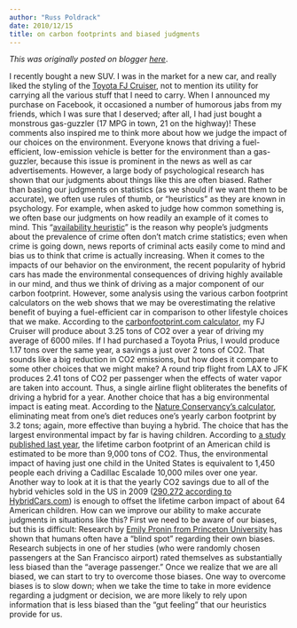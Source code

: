 ```yaml
---
author: "Russ Poldrack"
date: 2010/12/15
title: on carbon footprints and biased judgments
---
```


*This was originally posted on blogger [here](https://russpoldrack.blogspot.com/2010/12/on-carbon-footprints-and-biased.html)*.

I recently bought a new SUV.  I was in the market for a new car, and really liked the styling of the [Toyota FJ Cruiser](http://www.toyota.com/fjcruiser/), not to mention its utility for carrying all the various stuff that I need to carry.  When I announced my purchase on Facebook, it occasioned a number of humorous jabs from my friends, which I was sure that I deserved; after all, I had just bought a monstrous gas-guzzler (17 MPG in town, 21 on the highway)! These comments also inspired me to think more about how we judge the impact of our choices on the environment. Everyone knows that driving a fuel-efficient, low-emission vehicle is better for the environment than a gas-guzzler, because this issue is prominent in the news as well as car advertisements.  However, a large body of psychological research has shown that our judgments about things like this are often biased.  Rather than basing our judgments on statistics (as we should if we want them to be accurate), we often use rules of thumb, or "heuristics" as they are known in psychology.  For example, when asked to judge how common something is, we often base our judgments on how readily an example of it comes to mind.  This "[availability heuristic](http://en.wikipedia.org/wiki/Availability_heuristic)" is the reason why people's judgments about the prevalence of crime often don't match crime statistics; even when crime is going down, news reports of criminal acts easily come to mind and bias us to think that crime is actually increasing. When it comes to the impacts of our behavior on the environment, the recent popularity of hybrid cars has made the environmental consequences of driving highly available in our mind, and thus we think of driving as a major component of our carbon footprint.  However, some analysis using the various carbon footprint calculators on the web shows that we may be overestimating the relative benefit of buying a fuel-efficient car in comparison to other lifestyle choices that we make. According to the [carbonfootprint.com calculator](http://calculator.carbonfootprint.com/calculator.aspx), my FJ Cruiser will produce about 3.25 tons of CO2 over a year of driving my average of 6000 miles. If I had purchased a Toyota Prius, I would produce 1.17 tons over the same year, a savings a just over 2 tons of CO2. That sounds like a big reduction in CO2 emissions, but how does it compare to some other choices that we might make?  A round trip flight from LAX to JFK produces 2.41 tons of CO2 per passenger when the effects of water vapor are taken into account.  Thus, a single airline flight obliterates the benefits of driving a hybrid for a year.  Another choice that has a big environmental impact is eating meat.  According to the [Nature Conservancy's calculator](http://www.nature.org/initiatives/climatechange/calculator/), eliminating meat from one's diet reduces one's yearly carbon footprint by 3.2 tons; again, more effective than buying a hybrid. The choice that has the largest environmental impact by far is having children.  According to [a study published last year](http://www.sciencedirect.com/science?_ob=ArticleURL&_udi=B6VFV-4V8FFCG-1&_user=10&_rdoc=1&_fmt=&_orig=search&_sort=d&_docanchor=&view=c&_acct=C000050221&_version=1&_urlVersion=0&_userid=10&md5=411a4bfd17ad84a0d2fd4c0a9061c717), the lifetime carbon footprint of an American child is estimated to be more than 9,000 tons of CO2.  Thus, the environmental impact of having just one child in the United States is equivalent to 1,450 people each driving a Cadillac Escalade 10,000 miles over one year.  Another way to look at it is that the yearly CO2 savings due to all of the hybrid vehicles sold in the US in 2009 ([290,272 according to HybridCars.com](http://www.hybridcars.com/hybrid-sales-dashboard/december-2009-dashboard.html)) is enough to offset the lifetime carbon impact of about 64 American children. How can we improve our ability to make accurate judgments in situations like this?  First we need to be aware of our biases, but this is difficult: Research by [Emily Pronin from Princeton University](http://weblamp.princeton.edu/~psych/psychology/research/pronin/index.php) has shown that humans often have a "blind spot" regarding their own biases. Research subjects in one of her studies (who were randomly chosen passengers at the San Francisco airport) rated themselves as substantially less biased than the "average passenger."  Once we realize that we are all biased, we can start to try to overcome those biases.  One way to overcome biases is to slow down; when we take the time to take in more evidence regarding a judgment or decision, we are more likely to rely upon information that is less biased than the "gut feeling" that our heuristics provide for us.